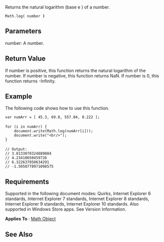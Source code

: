Returns the natural logarithm (base e ) of a number.

 Math.log( number ''')'''

==Parameters==
; number: A number.

==Return Value==
If number is positive, this function returns the natural logarithm of the number. If number is negative, this function returns NaN. If number is 0, this function returns -Infinity.


==Example==
The following code shows how to use this function.

 var numArr = [ 45.3, 69.0, 557.04, 0.222 ];
 
 for (i in numArr) {
     document.write(Math.log(numArr[i]));
     document.write("&lt;br/&gt;");
 }
 
 // Output: 
 // 3.8133070324889884
 // 4.23410650459726
 // 6.322637050634291
 // -1.5050778971098575

==Requirements==
Supported in the following document modes: Quirks, Internet Explorer 6 standards, Internet Explorer 7 standards, Internet Explorer 8 standards, Internet Explorer 9 standards, Internet Explorer 10 standards. Also supported in Windows Store apps. See Version Information.

'''Applies To''' : [[Math|Math Object]]


==See Also==

              
